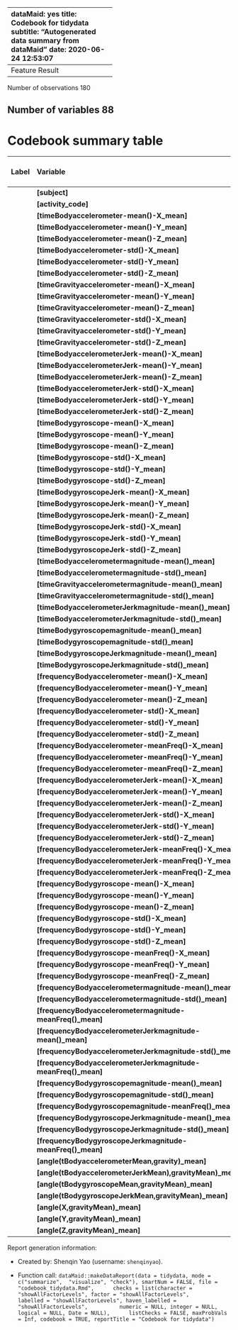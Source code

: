 ---
dataMaid: yes
title: Codebook for tidydata
subtitle: "Autogenerated data summary from dataMaid"
date: 2020-06-24 12:53:07

# The data were the means of features grouped based on subject and activity group.

# Data report overview
The dataset examined has the following dimensions:


---------------------------------
Feature                    Result
------------------------ --------
Number of observations        180

Number of variables            88
---------------------------------




# Codebook summary table

---------------------------------------------------------------------------------------------------------------------
Label   Variable                                                         Class       # unique  Missing  Description  
                                                                                       values                        
------- ---------------------------------------------------------------- --------- ---------- --------- -------------
        **[subject]**                                                    integer           30  0.00 %                

        **[activity\_code]**                                             factor             6  0.00 %                

        **[timeBodyaccelerometer-mean()-X\_mean]**                       numeric          180  0.00 %                

        **[timeBodyaccelerometer-mean()-Y\_mean]**                       numeric          180  0.00 %                

        **[timeBodyaccelerometer-mean()-Z\_mean]**                       numeric          180  0.00 %                

        **[timeBodyaccelerometer-std()-X\_mean]**                        numeric          180  0.00 %                

        **[timeBodyaccelerometer-std()-Y\_mean]**                        numeric          180  0.00 %                

        **[timeBodyaccelerometer-std()-Z\_mean]**                        numeric          180  0.00 %                

        **[timeGravityaccelerometer-mean()-X\_mean]**                    numeric          180  0.00 %                

        **[timeGravityaccelerometer-mean()-Y\_mean]**                    numeric          180  0.00 %                

        **[timeGravityaccelerometer-mean()-Z\_mean]**                    numeric          180  0.00 %                

        **[timeGravityaccelerometer-std()-X\_mean]**                     numeric          180  0.00 %                

        **[timeGravityaccelerometer-std()-Y\_mean]**                     numeric          180  0.00 %                

        **[timeGravityaccelerometer-std()-Z\_mean]**                     numeric          180  0.00 %                

        **[timeBodyaccelerometerJerk-mean()-X\_mean]**                   numeric          180  0.00 %                

        **[timeBodyaccelerometerJerk-mean()-Y\_mean]**                   numeric          180  0.00 %                

        **[timeBodyaccelerometerJerk-mean()-Z\_mean]**                   numeric          180  0.00 %                

        **[timeBodyaccelerometerJerk-std()-X\_mean]**                    numeric          180  0.00 %                

        **[timeBodyaccelerometerJerk-std()-Y\_mean]**                    numeric          180  0.00 %                

        **[timeBodyaccelerometerJerk-std()-Z\_mean]**                    numeric          180  0.00 %                

        **[timeBodygyroscope-mean()-X\_mean]**                           numeric          180  0.00 %                

        **[timeBodygyroscope-mean()-Y\_mean]**                           numeric          180  0.00 %                

        **[timeBodygyroscope-mean()-Z\_mean]**                           numeric          180  0.00 %                

        **[timeBodygyroscope-std()-X\_mean]**                            numeric          180  0.00 %                

        **[timeBodygyroscope-std()-Y\_mean]**                            numeric          180  0.00 %                

        **[timeBodygyroscope-std()-Z\_mean]**                            numeric          180  0.00 %                

        **[timeBodygyroscopeJerk-mean()-X\_mean]**                       numeric          180  0.00 %                

        **[timeBodygyroscopeJerk-mean()-Y\_mean]**                       numeric          180  0.00 %                

        **[timeBodygyroscopeJerk-mean()-Z\_mean]**                       numeric          180  0.00 %                

        **[timeBodygyroscopeJerk-std()-X\_mean]**                        numeric          180  0.00 %                

        **[timeBodygyroscopeJerk-std()-Y\_mean]**                        numeric          180  0.00 %                

        **[timeBodygyroscopeJerk-std()-Z\_mean]**                        numeric          180  0.00 %                

        **[timeBodyaccelerometermagnitude-mean()\_mean]**                numeric          180  0.00 %                

        **[timeBodyaccelerometermagnitude-std()\_mean]**                 numeric          180  0.00 %                

        **[timeGravityaccelerometermagnitude-mean()\_mean]**             numeric          180  0.00 %                

        **[timeGravityaccelerometermagnitude-std()\_mean]**              numeric          180  0.00 %                

        **[timeBodyaccelerometerJerkmagnitude-mean()\_mean]**            numeric          180  0.00 %                

        **[timeBodyaccelerometerJerkmagnitude-std()\_mean]**             numeric          180  0.00 %                

        **[timeBodygyroscopemagnitude-mean()\_mean]**                    numeric          180  0.00 %                

        **[timeBodygyroscopemagnitude-std()\_mean]**                     numeric          180  0.00 %                

        **[timeBodygyroscopeJerkmagnitude-mean()\_mean]**                numeric          180  0.00 %                

        **[timeBodygyroscopeJerkmagnitude-std()\_mean]**                 numeric          180  0.00 %                

        **[frequencyBodyaccelerometer-mean()-X\_mean]**                  numeric          180  0.00 %                

        **[frequencyBodyaccelerometer-mean()-Y\_mean]**                  numeric          180  0.00 %                

        **[frequencyBodyaccelerometer-mean()-Z\_mean]**                  numeric          180  0.00 %                

        **[frequencyBodyaccelerometer-std()-X\_mean]**                   numeric          180  0.00 %                

        **[frequencyBodyaccelerometer-std()-Y\_mean]**                   numeric          180  0.00 %                

        **[frequencyBodyaccelerometer-std()-Z\_mean]**                   numeric          180  0.00 %                

        **[frequencyBodyaccelerometer-meanFreq()-X\_mean]**              numeric          180  0.00 %                

        **[frequencyBodyaccelerometer-meanFreq()-Y\_mean]**              numeric          180  0.00 %                

        **[frequencyBodyaccelerometer-meanFreq()-Z\_mean]**              numeric          180  0.00 %                

        **[frequencyBodyaccelerometerJerk-mean()-X\_mean]**              numeric          180  0.00 %                

        **[frequencyBodyaccelerometerJerk-mean()-Y\_mean]**              numeric          180  0.00 %                

        **[frequencyBodyaccelerometerJerk-mean()-Z\_mean]**              numeric          180  0.00 %                

        **[frequencyBodyaccelerometerJerk-std()-X\_mean]**               numeric          180  0.00 %                

        **[frequencyBodyaccelerometerJerk-std()-Y\_mean]**               numeric          180  0.00 %                

        **[frequencyBodyaccelerometerJerk-std()-Z\_mean]**               numeric          180  0.00 %                

        **[frequencyBodyaccelerometerJerk-meanFreq()-X\_mean]**          numeric          180  0.00 %                

        **[frequencyBodyaccelerometerJerk-meanFreq()-Y\_mean]**          numeric          180  0.00 %                

        **[frequencyBodyaccelerometerJerk-meanFreq()-Z\_mean]**          numeric          180  0.00 %                

        **[frequencyBodygyroscope-mean()-X\_mean]**                      numeric          180  0.00 %                

        **[frequencyBodygyroscope-mean()-Y\_mean]**                      numeric          180  0.00 %                

        **[frequencyBodygyroscope-mean()-Z\_mean]**                      numeric          180  0.00 %                

        **[frequencyBodygyroscope-std()-X\_mean]**                       numeric          180  0.00 %                

        **[frequencyBodygyroscope-std()-Y\_mean]**                       numeric          180  0.00 %                

        **[frequencyBodygyroscope-std()-Z\_mean]**                       numeric          180  0.00 %                

        **[frequencyBodygyroscope-meanFreq()-X\_mean]**                  numeric          180  0.00 %                

        **[frequencyBodygyroscope-meanFreq()-Y\_mean]**                  numeric          180  0.00 %                

        **[frequencyBodygyroscope-meanFreq()-Z\_mean]**                  numeric          180  0.00 %                

        **[frequencyBodyaccelerometermagnitude-mean()\_mean]**           numeric          180  0.00 %                

        **[frequencyBodyaccelerometermagnitude-std()\_mean]**            numeric          180  0.00 %                

        **[frequencyBodyaccelerometermagnitude-meanFreq()\_mean]**       numeric          180  0.00 %                

        **[frequencyBodyaccelerometerJerkmagnitude-mean()\_mean]**       numeric          180  0.00 %                

        **[frequencyBodyaccelerometerJerkmagnitude-std()\_mean]**        numeric          180  0.00 %                

        **[frequencyBodyaccelerometerJerkmagnitude-meanFreq()\_mean]**   numeric          180  0.00 %                

        **[frequencyBodygyroscopemagnitude-mean()\_mean]**               numeric          180  0.00 %                

        **[frequencyBodygyroscopemagnitude-std()\_mean]**                numeric          180  0.00 %                

        **[frequencyBodygyroscopemagnitude-meanFreq()\_mean]**           numeric          180  0.00 %                

        **[frequencyBodygyroscopeJerkmagnitude-mean()\_mean]**           numeric          180  0.00 %                

        **[frequencyBodygyroscopeJerkmagnitude-std()\_mean]**            numeric          180  0.00 %                

        **[frequencyBodygyroscopeJerkmagnitude-meanFreq()\_mean]**       numeric          180  0.00 %                

        **[angle(tBodyaccelerometerMean,gravity)\_mean]**                numeric          180  0.00 %                

        **[angle(tBodyaccelerometerJerkMean),gravityMean)\_mean]**       numeric          180  0.00 %                

        **[angle(tBodygyroscopeMean,gravityMean)\_mean]**                numeric          180  0.00 %                

        **[angle(tBodygyroscopeJerkMean,gravityMean)\_mean]**            numeric          180  0.00 %                

        **[angle(X,gravityMean)\_mean]**                                 numeric          180  0.00 %                

        **[angle(Y,gravityMean)\_mean]**                                 numeric          180  0.00 %                

        **[angle(Z,gravityMean)\_mean]**                                 numeric          180  0.00 %                
---------------------------------------------------------------------------------------------------------------------


Report generation information:

 *  Created by: Shenqin Yao (username: `shenqinyao`).

 
 *  Function call: `dataMaid::makeDataReport(data = tidydata, mode = c("summarize", 
"visualize", "check"), smartNum = FALSE, file = "codebook_tidydata.Rmd", 
    checks = list(character = "showAllFactorLevels", factor = "showAllFactorLevels", 
        labelled = "showAllFactorLevels", haven_labelled = "showAllFactorLevels", 
        numeric = NULL, integer = NULL, logical = NULL, Date = NULL), 
    listChecks = FALSE, maxProbVals = Inf, codebook = TRUE, reportTitle = "Codebook for tidydata")`

